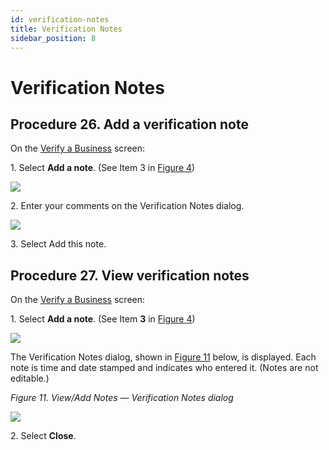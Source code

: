```yaml
---
id: verification-notes
title: Verification Notes
sidebar_position: 8
---
```


# Verification Notes

## Procedure 26. Add a verification note

On the [Verify a Business](https://vixverify.atlassian.net/wiki/spaces/GREEN/pages/492307184/Verify+a+business) screen:

1\. Select **Add a note**. (See Item 3 in [Figure 4](https://vixverify.atlassian.net/wiki/spaces/GREEN/pages/492307184/Verify+a+business#Verifyabusiness-Figure4))

![](/img/notes-1.png)

2\. Enter your comments on the Verification Notes dialog.

![](/img/notes-2.png)

3\. Select Add this note.

## Procedure 27. View verification notes

On the [Verify a Business](https://vixverify.atlassian.net/wiki/spaces/GREEN/pages/492307184/Verify+a+business) screen:

1\. Select **Add a note**. (See Item **3** in [Figure 4](https://vixverify.atlassian.net/wiki/spaces/GREEN/pages/492307184/Verify+a+business#Verifyabusiness-Figure4))

![](/img/notes-3.png)

The Verification Notes dialog, shown in [Figure 11](https://vixverify.atlassian.net/wiki/pages/resumedraft.action?draftId=494043402#Linkedpersonalverificationrecords-Figure11) below, is displayed. Each note is time and date stamped and indicates who entered it. (Notes are not editable.)

*Figure 11. View/Add Notes — Verification Notes dialog*

![](/img/notes-4.png)

2\. Select **Close**.
